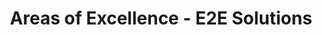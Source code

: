 ---
title: Areas of Excellence - E2E Solutions
blocks:
  - headline: Areas of Excellence
    text: >
      Our areas of excellence represent our core competencies in supply chain management.
    color: default
    _template: hero
  - items:
      - title: Strategic Sourcing
        text: >
          Strategic sourcing (diversification & risk management)
      - title: Complex Supply Chain Management
        text: >
          Complex vertically integrated supply chain management (working capital and cash
          conversion optimization)
      - title: Footprint Studies
        text: >
          Comprehensive footprint studies
      - title: Project Management
        text: >
          Project management of green-field facilities or site relocations
    color: default
    _template: features
--- 